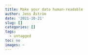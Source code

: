 ```yaml
---
title: Make your data human-readable
author: Jens Åström
date: '2021-10-21'
slug: []
categories: []
tags:
  - untagged
toc: no
images: ~
---
```


